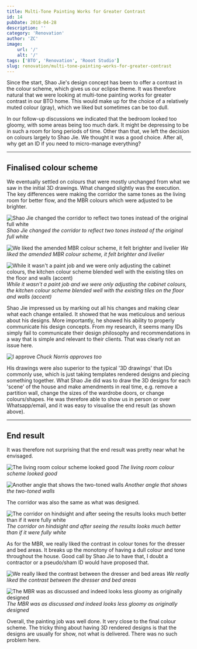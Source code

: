 ```yaml
---
title: Multi-Tone Painting Works for Greater Contrast
id: 14
pubDate: 2018-04-28
description: ''
category: 'Renovation'
author: 'ZC'
image:
    url: '/'
    alt: '/'
tags: ['BTO', 'Renovation', 'Rooot Studio']
slug: renovation/multi-tone-painting-works-for-greater-contrast
---
```


Since the start, Shao Jie's design concept has been to offer a contrast in the colour scheme, which gives us our eclipse theme. It was therefore natural that we were looking at multi-tone painting works for greater contrast in our BTO home. This would make up for the choice of a relatively muted colour (gray), which we liked but sometimes can be too dull.

In our follow-up discussions we indicated that the bedroom looked too gloomy, with some areas being too much dark. It might be depressing to be in such a room for long periods of time. Other than that, we left the decision on colours largely to Shao Jie. We thought it was a good choice. After all, why get an ID if you need to micro-manage everything?

---

## Finalised colour scheme

We eventually settled on colours that were mostly unchanged from what we saw in the initial 3D drawings. What changed slightly was the execution. The key differences were making the corridor the same tones as the living room for better flow, and the MBR colours which were adjusted to be brighter.

![Shao Jie changed the corridor to reflect two tones instead of the original full white](./images/13_Capture-1024x561.jpg)
_Shao Jie changed the corridor to reflect two tones instead of the original full white_

![We liked the amended MBR colour scheme, it felt brighter and livelier](./images/13_Capture2-1024x685.jpg)
_We liked the amended MBR colour scheme, it felt brighter and livelier_

![While it wasn't a paint job and we were only adjusting the cabinet colours, the kitchen colour scheme blended well with the existing tiles on the floor and walls (accent)](./images/13_IMG-20180225-WA0001-1024x563.jpg)
_While it wasn't a paint job and we were only adjusting the cabinet colours, the kitchen colour scheme blended well with the existing tiles on the floor and walls (accent)_

Shao Jie impressed us by marking out all his changes and making clear what each change entailed. It showed that he was meticulous and serious about his designs. More importantly, he showed his ability to properly communicate his design concepts. From my research, it seems many IDs simply fail to communicate their design philosophy and recommendations in a way that is simple and relevant to their clients. That was clearly not an issue here.

![I approve](./images/13_qedwoo.jpg)
_Chuck Norris approves too_

His drawings were also superior to the typical '3D drawings' that IDs commonly use, which is just taking templates rendered designs and piecing something together. What Shao Jie did was to draw the 3D designs for each 'scene' of the house and make amendments in real time, e.g. remove a partition wall, change the sizes of the wardrobe doors, or change colours/shapes. He was therefore able to show us in person or over Whatsapp/email, and it was easy to visualise the end result (as shown above).

---

## End result

It was therefore not surprising that the end result was pretty near what he envisaged.

![The living room colour scheme looked good](./images/13_20180407_123111-1024x576.jpg)
_The living room colour scheme looked good_

![Another angle that shows the two-toned walls](./images/13_IMG-20180406-WA0026-1024x768.jpg)
_Another angle that shows the two-toned walls_

The corridor was also the same as what was designed.

![The corridor on hindsight and after seeing the results looks much better than if it were fully white](./images/13_IMG-20180406-WA0024-768x1024.jpg)
_The corridor on hindsight and after seeing the results looks much better than if it were fully white_

As for the MBR, we really liked the contrast in colour tones for the dresser and bed areas. It breaks up the monotony of having a dull colour and tone throughout the house. Good call by Shao Jie to have that, I doubt a contractor or a pseudo/sham ID would have proposed that.

![We really liked the contrast between the dresser and bed areas](./images/13_20180407_123708-1024x576.jpg)
_We really liked the contrast between the dresser and bed areas_

![The MBR was as discussed and indeed looks less gloomy as originally designed](./images/13_20180407_123343.jpg)
_The MBR was as discussed and indeed looks less gloomy as originally designed_

Overall, the painting job was well done. It very close to the final colour scheme. The tricky thing about having 3D rendered designs is that the designs are usually for show, not what is delivered. There was no such problem here.
